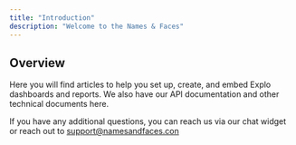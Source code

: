 ```yaml
---
title: "Introduction"
description: "Welcome to the Names & Faces"
---
```


## Overview

Here you will find articles to help you set up, create, and embed Explo dashboards and reports. We also have our API documentation and other technical documents here.

If you have any additional questions, you can reach us via our chat widget or reach out to [support@namesandfaces.con](mailto:support@explo.co)
